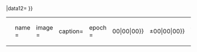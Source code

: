 {{Infobox
|name=Quasar
|above={{{name}}}
|abovestyle=background: #30D5C8;
|headerstyle=background: #30D5C8;
|belowstyle=background: #30D5C8;
|labelstyle=background:inherit;

|below=参见：[[類星體]]，[[類星體列表]]
|image= {{{image|}}}
|caption={{{caption|}}}

|header1= 觀測資料<small>([[曆元]] {{{epoch|}}})</small>
|label2= [[星座]]
|data2= {{{constellation name|}}}
|label3= [[赤經]]
|data3=<span style="white-space:nowrap;">{{{ra|}}}</span>
|label4= [[赤緯]]
|data4=<span style="white-space:nowrap;">{{{dec|}}}</span>
|label5= [[紅移]]
|data5= {{{z|}}}
|label6= 距離
|data6= {{{dist_ly|}}}
|label7= <span style="white-space:nowrap;">[[活动星系核#活动星系核的分类|類型]]</span>
|data7= {{{type|}}}
|label8= 視大小 <small title="in visual light">(V)</small>
|data8= {{{size_v|}}}
|label9= [[視星等]] <small title="in visual light">(V)</small>
|data9= {{{appmag_v|}}}
|label10= 值得注意的特徵
|data10= {{{notes|}}}
|header11= {{#if:{{{names|}}}| 其他编号 }}
|data12={{{names|}}}
}}<noinclude>
{|
|-
| <pre>
{{Quasar
| name =
| image = 
| caption=
| epoch =
| ra = <nowiki>{{RA|00|00|00}}</nowiki>
| dec = <nowiki>{{DEC|±00|00|00}}</nowiki>
| constellation name =
| z =
| dist_ly =
| type =
| appmag_v =
| size_v =
| notes =
| names =
}}</pre>
|}
[[Category:天文學模板|{{PAGENAME}}]]

</noinclude>